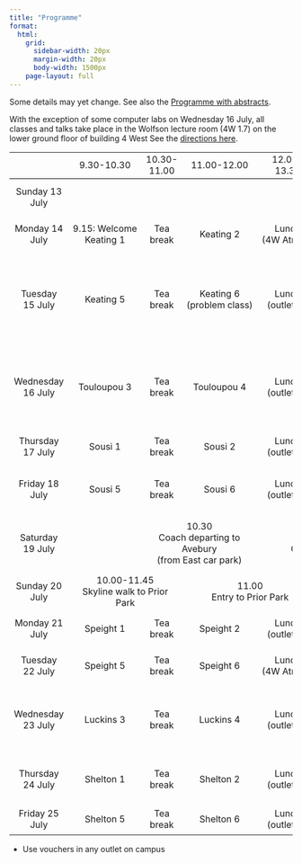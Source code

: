 ```yaml
---
title: "Programme"
format: 
  html:
    grid:
      sidebar-width: 20px
      margin-width: 20px
      body-width: 1500px
    page-layout: full
---
```



Some details may yet change. See also the [Programme with abstracts](abstracts.qmd).

With the exception of some computer labs on Wednesday 16 July, all classes and talks take place in the Wolfson lecture room (4W 1.7) on the lower ground floor of building 4 West
See the [directions here](local.qmd#directions/).


```{=html}

<style type="text/css">
tr { height: 3.5em; }

tr.toprow { height: 1.5em; }

tr.toprow td { border-bottom: thin solid black; }

td { text-align: center; }
</style>

<table leftmargin=10 cellspacing=0 cellpadding=5>
<tr class="toprow">
<td></td>
<td>9.30-10.30</td>
<td>10.30-11.00</td>
<td>11.00-12.00</td>
<td>12.00-13.30</td>
<td>13.30-14.30</td>
<td>14.30-15.00</td>
<td>15.00-16.00</td>
<td>16.15-17.15</td>
<td>19.15-20.00</td>
<td></td></tr>

<tr><td>Sunday 13 July</td>
<td></td> <td></td> <td></td> <td></td> <td colspan="2">Check-in from 15.00</td> <td>15.45-16.00<br>Zoom test</td>
<td>Tea (4W Atrium)</td><td>Dinner (Lime tree)</td></tr>

<tr><td>Monday 14 July</td>
<td>9.15:&nbsp;Welcome<br>
Keating 1</td><td>Tea break</td><td>Keating 2</td>
<td>Lunch (4W&nbsp;Atrium)</td>
<td>Keating 3<br>(problem&nbsp;class)</td><td>Tea break</td><td>Keating 4</td>
<td>Lawson</td><td>Dinner (Lime tree)</td></tr>

<tr><td>Tuesday 15 July</td>
<td>Keating 5</td><td>Tea break</td><td>Keating 6<br>(problem&nbsp;class)</td>
<td>Lunch (outlets*)</td>
<td>Touloupou&nbsp;1</td><td>Tea break</td><td>Touloupou&nbsp;2</td>
<td>Green</td><td>Dinner (Lime tree)</td>
<td>17.30-20.00<br>Outdoor games (Medical<br>centre sports field)</td></tr>

<tr><td>Wednesday 16 July</td>
<td>Touloupou&nbsp;3</td><td>Tea break</td><td>Touloupou&nbsp;4</td>
<td>Lunch (outlets*)</td>
<td colspan="2">13:30-15:45<br>Touloupou&nbsp;5+6<br>Computer lab in CB 5.13</td><td>15:45-16:15<br>Tea break (4W)</td>
<td>Careers talk</td><td>18.00-21.00<br>Pizza and board games<br>(Claverton rooms)</td>
</tr>

<tr><td>Thursday 17 July</td>
<td>Sousi 1</td><td>Tea break</td><td>Sousi 2</td>
<td>Lunch (outlets*)</td>
<td>Sousi 3</td><td>Tea break</td><td>Sousi 4</td>
<td>Tripaldi</td><td>Dinner (Lime tree)</td>
</tr>

<tr><td>Friday 18 July</td>
<td>Sousi 5</td><td>Tea break</td><td>Sousi 6</td>
<td>Lunch (outlets*)</td>
<td colspan="3">14.15-16.15<br>Walking tour of Bath</td>
<td>16.30-18.00<br>Roman Baths</td></tr>


<tr><td>Saturday 19 July</td>
<td></td>
<td colspan="2">10.30<br>Coach departing to Avebury<br>(from East car park)</td><td colspan="3">Visit at Avebury<br>Guided tour 12.30-13.30</td><td>15.00<br>Coach departing from Avebury</td></tr>
</tr>

<tr><td>Sunday 20 July</td>
<td colspan="2">10.00-11.45<br>Skyline walk to Prior Park</td><td colspan="2">11.00<br>Entry to Prior Park</td></tr>

<tr><td>Monday 21 July</td>
<td>Speight 1</td><td>Tea break</td><td>Speight 2</td>
<td>Lunch (outlets*)</td>
<td>Speight 3</td><td>Tea break</td><td>Speight 4<br>(Problem class)</td>
<td>Horton</td><td>Dinner (Lime tree)</td></tr>

<tr><td>Tuesday 22 July</td>
<td>Speight 5</td><td>Tea break</td><td>Speight 6</td>
<td>Lunch (4W&nbsp;Atrium)</td>
<td>Luckins 1</td><td>Tea break</td><td>Luckins 2</td>
<td>Spence</td><td>Dinner (Lime tree)</td>
</tr>

<tr><td>Wednesday 23 July</td>
<td>Luckins 3</td><td>Tea break</td><td>Luckins 4</td>
<td>Lunch (outlets*)</td>
<td>Luckins 5</td><td>Tea break</td><td>Luckins 6</td>
<td>PhD student talks</td><td>Dinner (Lime tree)</td><td>20.15-21.30<br>Film screening:<br><i>N is a number</i></td>
</tr>

<tr><td>Thursday 24 July</td>
<td>Shelton 1</td><td>Tea break</td><td>Shelton 2</td>
<td>Lunch (outlets*)</td>
<td>Shelton 3</td><td>Tea break</td><td>Shelton 4</td>
<td>Leary</td><td>18:30<br>Dinner (Pearl of India)</td>
</tr>

<tr><td>Friday 25 July</td>
<td>Shelton 5</td><td>Tea break</td><td>Shelton 6</td>
<td>Lunch (outlets*)</td></tr>

</table>

```

* Use vouchers in any outlet on campus
